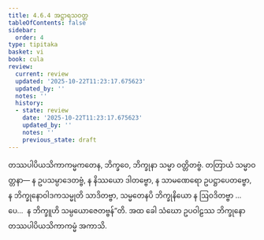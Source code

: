 ```yaml
---
title: 4.6.4 အဋ္ဌာရသဝတ္တ
tableOfContents: false
sidebar:
  order: 4
type: tipitaka
basket: vi
book: cula
review:
  current: review
  updated: '2025-10-22T11:23:17.675623'
  updated_by: ''
  notes: ''
  history:
  - state: review
    date: '2025-10-22T11:23:17.675623'
    updated_by: ''
    notes: ''
    previous_state: draft
---
```



<ReviewStatus review={frontmatter.review} showDetails={true} />

<HypothesisAnnotation frontmatter={frontmatter} />

<DynamicBreadcrumb />

<Division number="211" book="cula" e="ch" v="4" p="208">

<Paragraph number="869" book="cula">
တဿပါပိယသိကာကမ္မကတေန, ဘိက္ခဝေ, ဘိက္ခုနာ သမ္မာ ဝတ္တိတဗ္ဗံ. တတြာယံ သမ္မာဝတ္တနာ—
</Paragraph>

<Paragraph number="870" book="cula">
န ဥပသမ္ပာဒေတဗ္ဗံ, န နိဿယော ဒါတဗ္ဗော, န သာမဏေရော ဥပဋ္ဌာပေတဗ္ဗော, န ဘိက္ခုနောဝါဒကသမ္မုတိ သာဒိတဗ္ဗာ, သမ္မတေနပိ ဘိက္ခုနိယော န ဩဝဒိတဗ္ဗာ …ပေ…  န ဘိက္ခူဟိ သမ္ပယောဇေတဗ္ဗန်”တိ. အထ ခေါ သံဃော ဥပဝါဠဿ ဘိက္ခုနော တဿပါပိယသိကာကမ္မံ အကာသိ.
</Paragraph>
</Division>